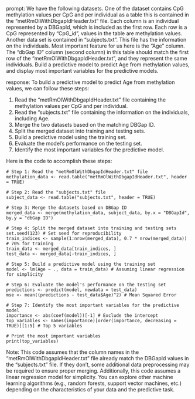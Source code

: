 prompt:
We have the following datasets. One of the dataset contains CpG methylation values per CpG and per individual as a table this is contained in the “metRmOlWithDbgapIdHeader.txt” file. Each column is an individual represented by a DBGapId, which is included as the first row. Each row is a CpG represented by "CpG_id", values in the table are methylation values. Another data set is contained in “subjects.txt”. This file has the information on the individuals. Most important feature for us here is the "Age" column. The "dbGap ID" column (second column) in this table should match the first row of the "metRmOlWithDbgapIdHeader.txt", and they represent the same individuals. Build a predictive model to predict Age from methylation values, and display most important variables for the predictive models. 

response:
To build a predictive model to predict Age from methylation values, we can follow these steps:

1. Read the "metRmOlWithDbgapIdHeader.txt" file containing the methylation values per CpG and per individual.
2. Read the "subjects.txt" file containing the information on the individuals, including Age.
3. Merge the two datasets based on the matching DBGap ID.
4. Split the merged dataset into training and testing sets.
5. Build a predictive model using the training set.
6. Evaluate the model's performance on the testing set.
7. Identify the most important variables for the predictive model.

Here is the code to accomplish these steps:

```
# Step 1: Read the "metRmOlWithDbgapIdHeader.txt" file
methylation_data <- read.table("metRmOlWithDbgapIdHeader.txt", header = TRUE)

# Step 2: Read the "subjects.txt" file
subject_data <- read.table("subjects.txt", header = TRUE)

# Step 3: Merge the datasets based on DBGap ID
merged_data <- merge(methylation_data, subject_data, by.x = "DBGapId", by.y = "dbGap ID")

# Step 4: Split the merged dataset into training and testing sets
set.seed(123) # Set seed for reproducibility
train_indices <- sample(1:nrow(merged_data), 0.7 * nrow(merged_data)) # 70% for training
train_data <- merged_data[train_indices, ]
test_data <- merged_data[-train_indices, ]

# Step 5: Build a predictive model using the training set
model <- lm(Age ~ ., data = train_data) # Assuming linear regression for simplicity

# Step 6: Evaluate the model's performance on the testing set
predictions <- predict(model, newdata = test_data)
mse <- mean((predictions - test_data$Age)^2) # Mean Squared Error

# Step 7: Identify the most important variables for the predictive model
importance <- abs(coef(model))[-1] # Exclude the intercept
top_variables <- names(importance)[order(importance, decreasing = TRUE)][1:5] # Top 5 variables

# Print the most important variables
print(top_variables)
```

Note: This code assumes that the column names in the "metRmOlWithDbgapIdHeader.txt" file already match the DBGapId values in the "subjects.txt" file. If they don't, some additional data preprocessing may be required to ensure proper merging. Additionally, this code assumes a linear regression model for simplicity. You can explore other machine learning algorithms (e.g., random forests, support vector machines, etc.) depending on the characteristics of your data and the predictive task.
